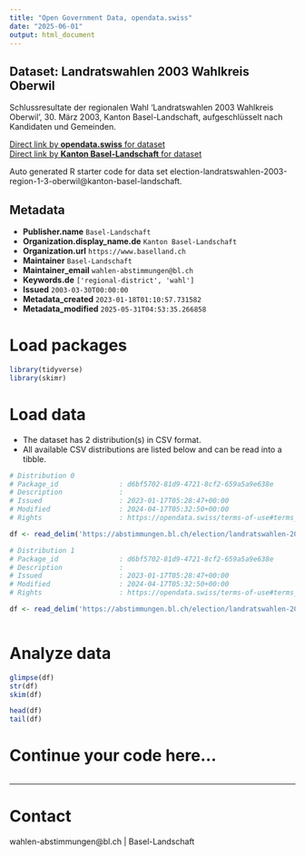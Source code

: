 ```yaml
---
title: "Open Government Data, opendata.swiss"
date: "2025-06-01"
output: html_document
---
```


## Dataset: Landratswahlen 2003 Wahlkreis Oberwil

Schlussresultate der regionalen Wahl 'Landratswahlen 2003 Wahlkreis Oberwil', 30. März 2003, Kanton Basel-Landschaft, aufgeschlüsselt nach Kandidaten und Gemeinden.

[Direct link by **opendata.swiss** for dataset](https://opendata.swiss/de/dataset/landratswahlen-2003-wahlkreis-oberwil)<br>
[Direct link by **Kanton Basel-Landschaft** for dataset](https://abstimmungen.bl.ch/election/landratswahlen-2003-region-1-3-oberwil/data)

Auto generated R starter code for data set election-landratswahlen-2003-region-1-3-oberwil@kanton-basel-landschaft.

## Metadata

- **Publisher.name** `Basel-Landschaft`
- **Organization.display_name.de** `Kanton Basel-Landschaft`
- **Organization.url** `https://www.baselland.ch`
- **Maintainer** `Basel-Landschaft`
- **Maintainer_email** `wahlen-abstimmungen@bl.ch`
- **Keywords.de** `['regional-district', 'wahl']`
- **Issued** `2003-03-30T00:00:00`
- **Metadata_created** `2023-01-18T01:10:57.731582`
- **Metadata_modified** `2025-05-31T04:53:35.266858`


# Load packages

```r

library(tidyverse)
library(skimr)

```

# Load data

-   The dataset has 2 distribution(s) in CSV format.
-   All available CSV distributions are listed below and can be read into a tibble.

```r

# Distribution 0
# Package_id               : d6bf5702-81d9-4721-8cf2-659a5a9e638e
# Description              : 
# Issued                   : 2023-01-17T05:28:47+00:00
# Modified                 : 2024-04-17T05:32:50+00:00
# Rights                   : https://opendata.swiss/terms-of-use#terms_by

df <- read_delim('https://abstimmungen.bl.ch/election/landratswahlen-2003-region-1-3-oberwil/data-parties-csv')

# Distribution 1
# Package_id               : d6bf5702-81d9-4721-8cf2-659a5a9e638e
# Description              : 
# Issued                   : 2023-01-17T05:28:47+00:00
# Modified                 : 2024-04-17T05:32:50+00:00
# Rights                   : https://opendata.swiss/terms-of-use#terms_by

df <- read_delim('https://abstimmungen.bl.ch/election/landratswahlen-2003-region-1-3-oberwil/data-csv')



```

# Analyze data

```r

glimpse(df)
str(df)
skim(df)

head(df)
tail(df)

```

# Continue your code here...

```r

```

------------------------------------------------------------------------

# Contact

wahlen-abstimmungen@bl.ch | Basel-Landschaft
